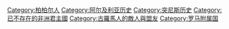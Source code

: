 [[Category:柏柏尔人|Category:柏柏尔人]]
[[Category:阿尔及利亚历史|Category:阿尔及利亚历史]]
[[Category:突尼斯历史|Category:突尼斯历史]]
[[Category:已不存在的非洲君主國|Category:已不存在的非洲君主國]]
[[Category:古羅馬人的敵人與盟友|Category:古羅馬人的敵人與盟友]]
[[Category:罗马附属国|Category:罗马附属国]]